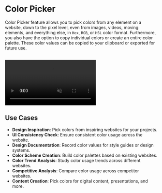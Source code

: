 # Color Picker

Color Picker feature allows you to pick colors from any element on a website, down to the pixel level, even from images, videos, moving elements, and everything else, in `Hex`, `RGB`, or `HSL` color format. Furthermore, you also have the option to copy individual colors or create an entire color palette. These color values can be copied to your clipboard or exported for future use.

<br />
<video
	autoPlay='autoplay'
	loop
	muted>
	<source
		src='/videos/color-picker.mp4'
		type='video/mp4'
	/>
</video>

## Use Cases

- **Design Inspiration**: Pick colors from inspiring websites for your projects.
- **UI Consistency Check**: Ensure consistent color usage across the website.
- **Design Documentation**: Record color values for style guides or design systems.
- **Color Scheme Creation**: Build color palettes based on existing websites.
- **Color Trend Analysis**: Study color usage trends across different websites.
- **Competitive Analysis**: Compare color usage across competitor websites.
- **Content Creation**: Pick colors for digital content, presentations, and more.
